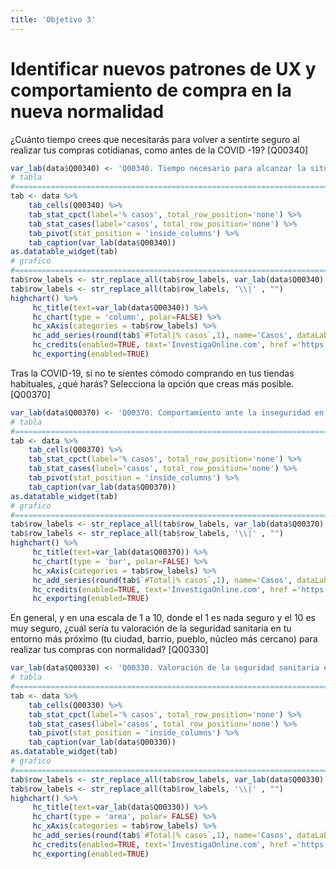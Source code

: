```yaml
---
title: 'Objetivo 3'
---
```


# Identificar nuevos patrones de UX y comportamiento de compra en la nueva normalidad

¿Cuánto tiempo crees que necesitarás para volver a sentirte seguro al realizar tus compras cotidianas, como antes de la COVID -19?
[Q00340]

```r
var_lab(data$Q00340) <- 'Q00340. Tiempo necesario para alcanzar la situación de seguridad a la hora de hacer las compras cotidianas'
# tabla
#================================================================================
tab <- data %>%
	tab_cells(Q00340) %>%
	tab_stat_cpct(label='% casos', total_row_position='none') %>%
	tab_stat_cases(label='casos', total_row_position='none') %>%
	tab_pivot(stat_position = 'inside_columns') %>%
	tab_caption(var_lab(data$Q00340))
as.datatable_widget(tab)
# grafico
#================================================================================
tab$row_labels <- str_replace_all(tab$row_labels, var_lab(data$Q00340) , "")
tab$row_labels <- str_replace_all(tab$row_labels, '\\|' , "")
highchart() %>% 
     hc_title(text=var_lab(data$Q00340)) %>% 
     hc_chart(type = 'column', polar=FALSE) %>%
     hc_xAxis(categories = tab$row_labels) %>% 
     hc_add_series(round(tab$`#Total|% casos`,1), name='Casos', dataLabels=list(enabled=TRUE), colorByPoint=TRUE) %>%
     hc_credits(enabled=TRUE, text='InvestigaOnline.com', href ='https://www.investigaonline.com') %>%
     hc_exporting(enabled=TRUE)
```


Tras la COVID-19, si no te sientes cómodo comprando en tus tiendas habituales, ¿qué harás? Selecciona la opción que creas más posible.
[Q00370]

```r
var_lab(data$Q00370) <- 'Q00370. Comportamiento ante la inseguridad en la situación de compra'
# tabla
#================================================================================
tab <- data %>%
	tab_cells(Q00370) %>%
	tab_stat_cpct(label='% casos', total_row_position='none') %>%
	tab_stat_cases(label='casos', total_row_position='none') %>%
	tab_pivot(stat_position = 'inside_columns') %>%
	tab_caption(var_lab(data$Q00370))
as.datatable_widget(tab)
# grafico
#================================================================================
tab$row_labels <- str_replace_all(tab$row_labels, var_lab(data$Q00370) , "")
tab$row_labels <- str_replace_all(tab$row_labels, '\\|' , "")
highchart() %>% 
     hc_title(text=var_lab(data$Q00370)) %>% 
     hc_chart(type = 'bar', polar=FALSE) %>%
     hc_xAxis(categories = tab$row_labels) %>% 
     hc_add_series(round(tab$`#Total|% casos`,1), name='Casos', dataLabels=list(enabled=TRUE), colorByPoint=TRUE) %>%
     hc_credits(enabled=TRUE, text='InvestigaOnline.com', href ='https://www.investigaonline.com') %>%
     hc_exporting(enabled=TRUE)
```



En general, y en una escala de 1 a 10, donde el 1 es nada seguro y el 10 es muy seguro, ¿cuál sería tu valoración de la seguridad sanitaria en tu entorno más próximo (tu ciudad, barrio, pueblo, núcleo más cercano) para realizar tus compras con normalidad?
[Q00330]

```r
var_lab(data$Q00330) <- 'Q00330. Valoración de la seguridad sanitaria en tu entorno más próximo para realizar tus compras con normalidad'
# tabla
#================================================================================
tab <- data %>%
	tab_cells(Q00330) %>%
	tab_stat_cpct(label='% casos', total_row_position='none') %>%
	tab_stat_cases(label='casos', total_row_position='none') %>%
	tab_pivot(stat_position = 'inside_columns') %>%
	tab_caption(var_lab(data$Q00330))
as.datatable_widget(tab)
# grafico
#================================================================================
tab$row_labels <- str_replace_all(tab$row_labels, var_lab(data$Q00330) , "")
tab$row_labels <- str_replace_all(tab$row_labels, '\\|' , "")
highchart() %>% 
     hc_title(text=var_lab(data$Q00330)) %>% 
     hc_chart(type = 'area', polar= FALSE) %>%
     hc_xAxis(categories = tab$row_labels) %>% 
     hc_add_series(round(tab$`#Total|% casos`,1), name='Casos', dataLabels=list(enabled=TRUE), colorByPoint=TRUE) %>%
     hc_credits(enabled=TRUE, text='InvestigaOnline.com', href ='https://www.investigaonline.com') %>%
     hc_exporting(enabled=TRUE)
```


